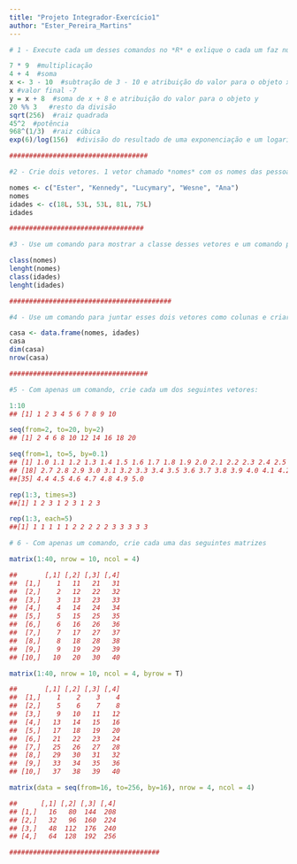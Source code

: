 ---
title: "Projeto Integrador-Exercício1"
author: "Ester_Pereira_Martins"
---

```{r}
# 1 - Execute cada um desses comandos no *R* e exlique o cada um faz num comentário.

7 * 9  #multiplicação
4 + 4  #soma
x <- 3 - 10  #subtração de 3 - 10 e atribuição do valor para o objeto x
x #valor final -7
y = x + 8  #soma de x + 8 e atribuição do valor para o objeto y
20 %% 3   #resto da divisão
sqrt(256)  #raiz quadrada
45^2  #potência
968^(1/3)  #raiz cúbica
exp(6)/log(156)  #divisão do resultado de uma exponenciação e um logarítimo

###################################
```
```{r}
#2 - Crie dois vetores. 1 vetor chamado *nomes* com os nomes das pessoas que moram na sua casa e outro chamado *idades* com as idades de cada um deles.

nomes <- c("Ester", "Kennedy", "Lucymary", "Wesne", "Ana")
nomes
idades <- c(18L, 53L, 53L, 81L, 75L)
idades

##################################

```
```{r}
#3 - Use um comando para mostrar a classe desses vetores e um comando para verificar o tamanho dos vetores.

class(nomes)
lenght(nomes)
class(idades)
lenght(idades)

#########################################

```
```{r}
#4 - Use um comando para juntar esses dois vetores como colunas e criar um data.frame. Verifique as dimensões do seu bando de dados.

casa <- data.frame(nomes, idades)
casa
dim(casa)
nrow(casa)

###################################

```
```{r}
#5 - Com apenas um comando, crie cada um dos seguintes vetores:

1:10
## [1] 1 2 3 4 5 6 7 8 9 10

seq(from=2, to=20, by=2)
## [1] 2 4 6 8 10 12 14 16 18 20

seq(from=1, to=5, by=0.1)
## [1] 1.0 1.1 1.2 1.3 1.4 1.5 1.6 1.7 1.8 1.9 2.0 2.1 2.2 2.3 2.4 2.5 2.6
## [18] 2.7 2.8 2.9 3.0 3.1 3.2 3.3 3.4 3.5 3.6 3.7 3.8 3.9 4.0 4.1 4.2 4.3
##[35] 4.4 4.5 4.6 4.7 4.8 4.9 5.0

rep(1:3, times=3)
##[1] 1 2 3 1 2 3 1 2 3

rep(1:3, each=5)
##[1] 1 1 1 1 1 2 2 2 2 2 3 3 3 3 3
```
```{r}
# 6 - Com apenas um comando, crie cada uma das seguintes matrizes

matrix(1:40, nrow = 10, ncol = 4)

##       [,1] [,2] [,3] [,4]
##  [1,]    1   11   21   31
##  [2,]    2   12   22   32
##  [3,]    3   13   23   33
##  [4,]    4   14   24   34
##  [5,]    5   15   25   35
##  [6,]    6   16   26   36
##  [7,]    7   17   27   37
##  [8,]    8   18   28   38
##  [9,]    9   19   29   39
## [10,]   10   20   30   40

matrix(1:40, nrow = 10, ncol = 4, byrow = T)

##       [,1] [,2] [,3] [,4]
##  [1,]    1    2    3    4
##  [2,]    5    6    7    8
##  [3,]    9   10   11   12
##  [4,]   13   14   15   16
##  [5,]   17   18   19   20
##  [6,]   21   22   23   24
##  [7,]   25   26   27   28
##  [8,]   29   30   31   32
##  [9,]   33   34   35   36
## [10,]   37   38   39   40

matrix(data = seq(from=16, to=256, by=16), nrow = 4, ncol = 4)

##      [,1] [,2] [,3] [,4]
## [1,]   16   80  144  208
## [2,]   32   96  160  224
## [3,]   48  112  176  240
## [4,]   64  128  192  256

######################################
```






